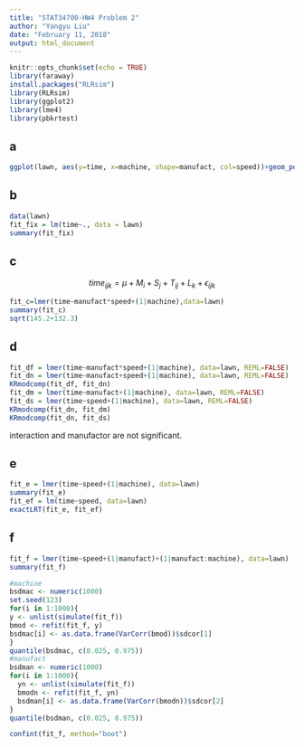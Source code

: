 ```yaml
---
title: "STAT34700-HW4 Problem 2"
author: "Yangyu Liu"
date: "February 11, 2018"
output: html_document
---
```


```r
knitr::opts_chunk$set(echo = TRUE)
library(faraway)
install.packages("RLRsim")
library(RLRsim)
library(ggplot2)
library(lme4)
library(pbkrtest)
```

## a
```r
ggplot(lawn, aes(y=time, x=machine, shape=manufact, col=speed))+geom_point()+xlab("Machine")
```



## b
```r
data(lawn)
fit_fix = lm(time~., data = lawn)
summary(fit_fix)
```

## c
$$time_{ijk}=\mu+M_i+S_j+T_{ij}+L_k+\epsilon_{ijk}$$
```r
fit_c=lmer(time~manufact*speed+(1|machine),data=lawn)
summary(fit_c)
sqrt(145.2+132.3)
```

## d
```r
fit_df = lmer(time~manufact*speed+(1|machine), data=lawn, REML=FALSE)
fit_dn = lmer(time~manufact+speed+(1|machine), data=lawn, REML=FALSE)
KRmodcomp(fit_df, fit_dn)
fit_dm = lmer(time~manufact+(1|machine), data=lawn, REML=FALSE)
fit_ds = lmer(time~speed+(1|machine), data=lawn, REML=FALSE)
KRmodcomp(fit_dn, fit_dm)
KRmodcomp(fit_dn, fit_ds)
```
interaction and manufactor are not significant.

## e
```r
fit_e = lmer(time~speed+(1|machine), data=lawn)
summary(fit_e)
fit_ef = lm(time~speed, data=lawn)
exactLRT(fit_e, fit_ef)
```

## f
```r
fit_f = lmer(time~speed+(1|manufact)+(1|manufact:machine), data=lawn)
summary(fit_f)
```

```r
#machine
bsdmac <- numeric(1000)
set.seed(123)
for(i in 1:1000){
y <- unlist(simulate(fit_f))
bmod <- refit(fit_f, y)
bsdmac[i] <- as.data.frame(VarCorr(bmod))$sdcor[1]
}
quantile(bsdmac, c(0.025, 0.975))
#manufact
bsdman <- numeric(1000)
for(i in 1:1000){
  yn <- unlist(simulate(fit_f))
  bmodn <- refit(fit_f, yn)
  bsdman[i] <- as.data.frame(VarCorr(bmodn))$sdcor[2]
}
quantile(bsdman, c(0.025, 0.975))

confint(fit_f, method="boot")
```


